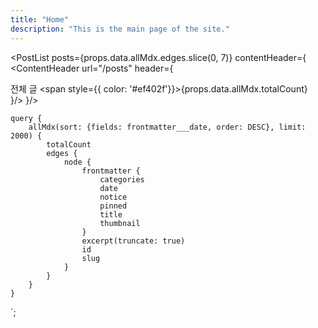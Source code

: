 ```yaml
---
title: "Home"
description: "This is the main page of the site."
---
```





<PostList posts={props.data.allMdx.edges.slice(0, 7)} contentHeader={
    <ContentHeader url="/posts" header={
        <div>전체 글 <span style={{ color: '#ef402f'}}>{props.data.allMdx.totalCount}</span></div>
    }/>
}/>




    query {
        allMdx(sort: {fields: frontmatter___date, order: DESC}, limit: 2000) {
            totalCount
            edges {
                node {
                    frontmatter {
                        categories
                        date
                        notice
                        pinned
                        title
                        thumbnail
                    }
                    excerpt(truncate: true)
                    id
                    slug
                }
            }
        }
    }
`;